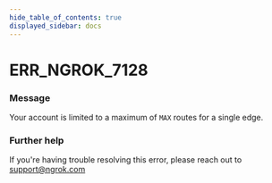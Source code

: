 ```yaml
---
hide_table_of_contents: true
displayed_sidebar: docs
---
```



# ERR_NGROK_7128

### Message

Your account is limited to a maximum of `MAX` routes for a single edge.

<ErrorDetails error="err_ngrok_7128" />

### Further help

If you're having trouble resolving this error, please reach out to [support@ngrok.com](mailto:support@ngrok.com?subject=Help%20with%20ERR_NGROK_7128)
